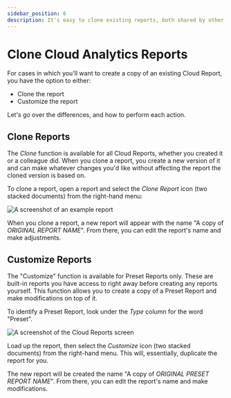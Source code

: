 ```yaml
---
sidebar_position: 6
description: It's easy to clone existing reports, both shared by other users or provided by DoiT International
---
```


# Clone Cloud Analytics Reports

For cases in which you'll want to create a copy of an existing Cloud Report, you have the option to either:

- Clone the report
- Customize the report

Let's go over the differences, and how to perform each action.

## Clone Reports

The _Clone_ function is available for all Cloud Reports, whether you created it or a colleague did. When you clone a report, you create a new version of it and can make whatever changes you'd like without affecting the report the cloned version is based on.

To clone a report, open a report and select the _Clone Report_ icon (two stacked documents) from the right-hand menu:

![A screenshot of an example report](../assets/png/cmp-example-report.png)

When you clone a report, a new report will appear with the name "A copy of
_ORIGINAL REPORT NAME_". From there, you can edit the report's name and
make adjustments.

## Customize Reports

The "Customize" function is available for Preset Reports only. These are built-in reports you have access to right away before creating any reports yourself. This function allows you to create a copy of a Preset Report and make modifications on top of it.

To identify a Preset Report, look under the _Type_ column for the word "Preset".

![A screenshot of the _Cloud Reports_ screen](../assets/png/cmp-analytics-reports.png)

Load up the report, then select the _Customize_ icon (two stacked documents) from the right-hand menu. This will, essentially, duplicate the report for you.

The new report will be created the name "A copy of _ORIGINAL PRESET REPORT NAME_". From there, you can edit the report's name and make modifications.

